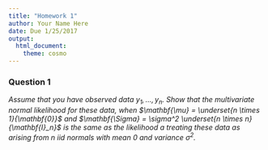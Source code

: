 ```yaml
---
title: "Homework 1"
author: Your Name Here
date: Due 1/25/2017
output: 
  html_document:
    theme: cosmo
---
```



### Question 1

<i>Assume that you have observed data $y_1,\, \ldots, \, y_n$. Show that the multivariate normal likelihood for these data, when $\mathbf{\mu} = \underset{n \times 1}{\mathbf{0}}$ and $\mathbf{\Sigma} = \sigma^2 \underset{n \times n}{\mathbf{I}_n}$ is the same as the likelihood a treating these data as arising from $n$ iid normals with mean 0 and variance $\sigma^2$.</i>
